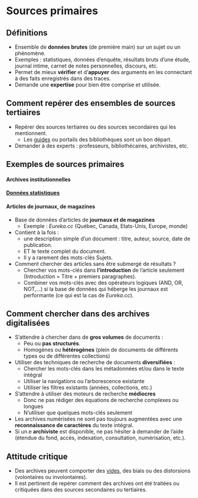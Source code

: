 # Sources primaires {#sec-sourcesprimaires}

## Définitions 

- Ensemble de **données brutes** (de première main) sur un sujet ou un phénomène.
- Exemples : statistiques, données d'enquête, résultats bruts d'une étude, journal intime, carnet de notes personnelles, discours, etc.
- Permet de mieux **vérifier** et d'**appuyer** des arguments en les connectant à des faits enregistrés dans des traces. 
- Demande une **expertise** pour bien être comprise et utilisée.


## Comment repérer des ensembles de sources tertiaires

- Repérer des sources tertiaires ou des sources secondaires qui les mentionnent.
  - Les [guides](https://bib.umontreal.ca/explorer) ou portails des bibliothèques sont un bon départ.
- Demander à des experts : professeurs, bibliothécaires, archivistes, etc. 


## Exemples de sources primaires 

#### Archives institutionnelles 

#### [Données statistiques](#sec-donneesnumeriques)

####  Articles de journaux, de magazines

-   Base de données d'articles de **journaux et de magazines**
    -   Exemple : *Eureka.cc* (Québec, Canada, Etats-Unis, Europe, monde)
-   Contient à la fois :
    -   une description simple d'un document : titre, auteur, source, date de publication.
    -   ET le texte complet du document.
    -   Il y a rarement des mots-clés Sujets.
-   Comment chercher des articles sans être submergé de résultats ?
    -   Chercher vos mots-clés dans **l'introduction** de l'article seulement (Introduction = Titre + premiers paragraphes).
    -   Combiner vos mots-clés avec des opérateurs logiques (AND, OR, NOT,...) si la base de données qui héberge les journaux est performante (ce qui est la cas de *Eureka.cc*). 


## Comment chercher dans des archives digitalisées 

- S'attendre à chercher dans de **gros volumes** de documents : 
  - Peu ou **pas structurés**.
  - Homogènes ou **hétérogènes** (plein de documents de différents types ou de différentes collections)
- Utiliser des techniques de recherche de documents **diversifiées** : 
  - Chercher les mots-clés dans les métadonnées et/ou dans le texte intégral 
  - Utiliser la navigations ou l'arborescence existante
  - Utiliser les filtres existants (années, collections, etc.)
- S'attendre à utiliser des moteurs de recherche **médiocres** 
  - Donc ne pas rédiger des équations de recherche complexes ou longues
  - N'utiliser que quelques mots-clés seulement
- Les archives numérisées ne sont pas toujours augmentées avec une **reconnaissance de caractères** du texte intégral. 
- Si un.e **archiviste** est disponible, ne pas hésiter à demander de l'aide (étendue du fond, accès, indexation, consultation, numérisation, etc.).

## Attitude critique

- Des archives peuvent comporter des [vides](https://www.ala.org/acrl/publications/keeping_up_with/primary_source_literacy), des biais ou des distorsions (volontaires ou involontaires).
- Il est pertinent de repérer comment des archives ont été traitées ou critiquées dans des sources secondaires ou tertiaires.



